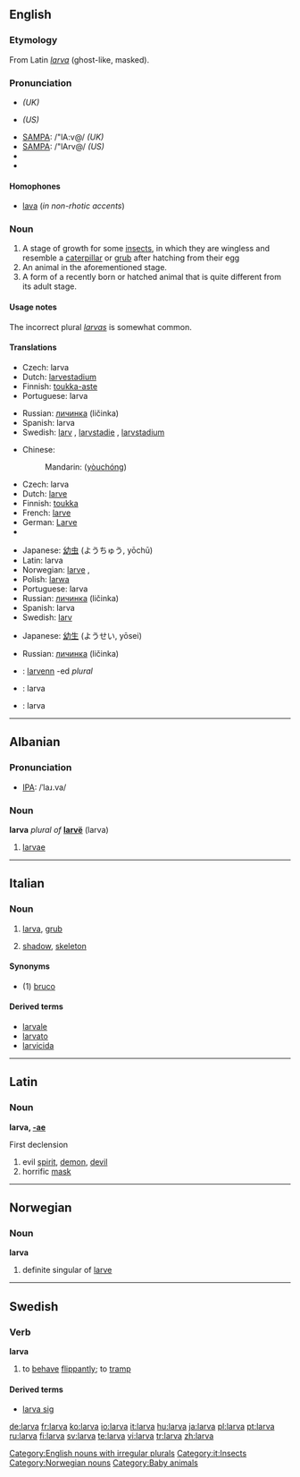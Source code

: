 {{wikipedia}}
==English==

===Etymology===
From Latin ''[[larva#Latin|larva]]'' (ghost-like, masked).

===Pronunciation===
*{{IPA|/ˈlɑːvə/}} ''(UK)''
*{{IPA|/ˈlɑrvə/}} ''(US)''
*[[w:SAMPA chart|SAMPA]]: /"lA:v@/ ''(UK)''
*[[w:SAMPA chart|SAMPA]]: /"lArv@/ ''(US)''
*{{audio|en-us-larva.ogg|Audio (US)}}
*{{rhymes|ɑː(r)və}}

====Homophones====
* [[lava]] (''in non-rhotic accents'')

===Noun===
{{en-noun|larv|ae}}

<!--Is the first meaning correct?-->
# A stage of growth for some [[insect]]s, in which they are wingless and resemble a [[caterpillar]] or [[grub]] after hatching from their egg
# An animal in the aforementioned stage.
# A form of a recently born or hatched animal that is quite different from its adult stage.

====Usage notes====
The incorrect plural ''[[larvas]]'' is somewhat common.

====Translations====
{{trans-top|a stage of growth}}
*Czech: larva {{f}}
*Dutch: [[larvestadium]] {{n}}
*Finnish: [[toukka-aste]]
*Portuguese: larva {{f}}
{{trans-mid}}
*Russian: [[личинка]] (ličinka) {{f}}
*Spanish: larva {{f}}
*Swedish: [[larv]] {{c}}, [[larvstadie]] {{n}}, [[larvstadium]] {{n}}
{{trans-bottom}}

{{trans-top|an animal in such stage of growth}}
*Chinese:
*:Mandarin: {{zh-ts|幼蟲|幼虫}} ([[yòuchóng]])
*Czech: larva {{f}}
*Dutch: [[larve]] {{f}}
*Finnish: [[toukka]]
*French: [[larve]] {{f}}
*German: [[Larve]] {{f}}
*{{trreq|Hebrew}}
{{trans-mid}}
*Japanese: [[幼虫]] (ようちゅう, yōchū)
*Latin: larva {{f}}
*Norwegian: [[larve]] {{m}}, {{f}}
*Polish: [[larwa]] {{f}}
*Portuguese: larva {{f}}
*Russian: [[личинка]] (ličinka) {{f}}
*Spanish: larva {{f}}
*Swedish: [[larv]] {{c}}
{{trans-bottom}}

{{trans-top|recently born or hatched}}
*Japanese: [[幼生]] (ようせい, yōsei)
{{trans-mid}}
*Russian: [[личинка]] (ličinka) {{f}}
{{trans-bottom}}

{{checktrans-top}}
*{{ttbc|Breton}}: [[larvenn]] {{f}} -ed ''plural''
*{{ttbc|Indonesian}}: larva
*{{ttbc|Interlingua}}: larva
{{trans-bottom}}

[[Category:English nouns with irregular plurals]]

----

==Albanian==

===Pronunciation===
*[[IPA]]: /ˈlaɹ.va/

===Noun===
'''larva''' ''plural of'' '''[[larvë]]''' (larva)

# [[larvae]]

----

==Italian==
{{wikipedia|lang=it}}

===Noun===
{{it-noun|larv|f|a|e}}

# [[larva#English|larva]], [[grub]]
# {{figuratively|lang=it}} [[shadow]], [[skeleton]]

====Synonyms====
*(1) [[bruco]]

====Derived terms====
*[[larvale]]
*[[larvato]]
*[[larvicida]]

[[Category:it:Insects]]

----

==Latin==

===Noun===
'''larva, [[Wiktionary Appendix:Latin first declension|-ae]]''' {{f}}

First declension

# evil [[spirit]], [[demon]], [[devil]]
# horrific [[mask]]

----

==Norwegian==

===Noun===
'''larva'''

# definite singular of [[larve]]

[[Category:Norwegian nouns]]

----

==Swedish==

===Verb===
'''larva'''

# to [[behave]] [[flippantly]]; to [[tramp]]

====Derived terms====
*[[larva sig]]

[[Category:Baby animals]]

[[de:larva]]
[[fr:larva]]
[[ko:larva]]
[[io:larva]]
[[it:larva]]
[[hu:larva]]
[[ja:larva]]
[[pl:larva]]
[[pt:larva]]
[[ru:larva]]
[[fi:larva]]
[[sv:larva]]
[[te:larva]]
[[vi:larva]]
[[tr:larva]]
[[zh:larva]]